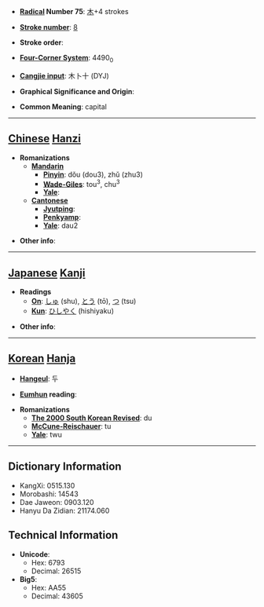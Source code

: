 * '''[[Wiktionary:Chinese radical index| Radical]] Number 75''': [[Wiktionary:Chinese radical index 木|木]]+4 strokes

* '''[[Wiktionary:Chinese total strokes index|Stroke number]]''': [[Wiktionary:Chinese total strokes index 8|8]]

* '''Stroke order''': 

* '''[[Wiktionary:Chinese four corner index|Four-Corner System]]''': 4490<sub>0</sub>

* '''[[Wiktionary:Chinese Cangjie index|Cangjie input]]''': 木卜十 (DYJ)

* '''Graphical Significance and Origin''': 

* '''Common Meaning''': capital

----

== [[Chinese]] [[Hanzi]] ==

* '''Romanizations'''
** '''[[Mandarin]]'''
*** '''[[Pinyin]]''': dǒu (dou3), zhǔ (zhu3)
*** '''[[Wade-Giles]]''': tou<sup>3</sup>, chu<sup>3</sup>
*** '''[[Yale]]''': 
** '''[[Cantonese]]'''
*** '''[[Jyutping]]''':
*** '''[[Penkyamp]]''': 
*** '''[[Yale]]''': dau2

* '''Other info''': 

----

== [[Japanese]] [[Kanji]] ==

* '''Readings'''
** '''[[On]]''': [[しゅ]] (shu), [[とう]] (tō), [[つ]] (tsu)
** '''[[Kun]]''': [[ひしやく]] (hishiyaku)

* '''Other info''':  

----

== [[Korean]] [[Hanja]] ==

* '''[[Hangeul]]''': 두

* '''[[Eumhun]] reading''': 

* '''Romanizations'''
** '''[[The 2000 South Korean Revised Romanization|The 2000 South Korean Revised]]''': du
** '''[[McCune-Reischauer]]''': tu
** '''[[Yale]]''': twu

----

== Dictionary Information ==

* KangXi: 0515.130
* Morobashi: 14543
* Dae Jaweon: 0903.120
* Hanyu Da Zidian: 21174.060

== Technical Information ==

* '''Unicode''':
** Hex: 6793
** Decimal: 26515
* '''Big5''':
** Hex: AA55
** Decimal: 43605